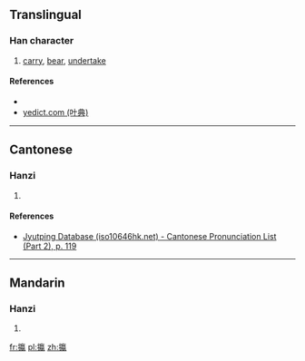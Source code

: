 ==Translingual==

===Han character===
{{Han char|rn=64|rad=手|as=16|sn=19|four=50017|canj=QYNV|ids=⿰扌嬴}}

# [[carry]], [[bear]], [[undertake]]

====References====
* {{Han ref|kx=0462.340|dkj=12963|dj=0811.350|hdz=31983.130|uh=650D|ud=25869|bh=F244|bd=62020}}
*[http://yedict.com/htm/65/650D.htm yedict.com (叶典)]

----

==Cantonese==

===Hanzi===
{{yue-hanzi|jyut=[[jing4]]|y=ying4}}

# {{defn|lang=yue|sort=手16}}

====References====
*[http://www.iso10646hk.net/jp/document/download.jsp Jyutping Database (iso10646hk.net) - Cantonese Pronunciation List (Part 2), p. 119]

----

==Mandarin==

===Hanzi===
{{cmn-hanzi|pin=[[yíng]] ([[ying2]]), [[xiān]] ([[xian1]])|wg=ying<sup>2</sup>, hsien<sup>1</sup>}}

# {{defn|lang=cmn|sort=手16}}

[[fr:攍]]
[[pl:攍]]
[[zh:攍]]